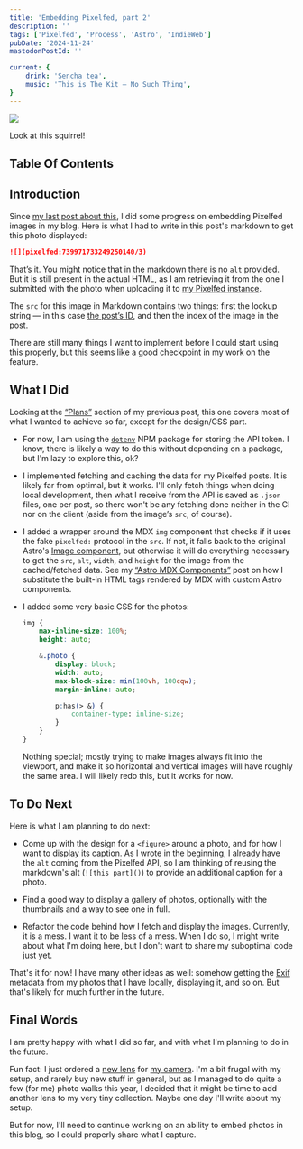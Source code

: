 ```yaml
---
title: 'Embedding Pixelfed, part 2'
description: ''
tags: ['Pixelfed', 'Process', 'Astro', 'IndieWeb']
pubDate: '2024-11-24'
mastodonPostId: ''

current: {
    drink: 'Sencha tea',
    music: 'This is The Kit — No Such Thing',
}
---
```


![](pixelfed:739971733249250140/3)

Look at this squirrel!

## Table Of Contents

## Introduction

Since [my last post about this](/embedding-pixelfed-part-1/), I did some progress on embedding Pixelfed images in my blog. Here is what I had to write in this post's markdown to get this photo displayed:

```md
![](pixelfed:739971733249250140/3)
```

That’s it. You might notice that in the markdown there is no `alt` provided. But it is still present in the actual HTML, as I am retrieving it from the one I submitted with the photo when uploading it to [my Pixelfed instance](https://pixey.org/).

The `src` for this image in Markdown contains two things: first the lookup string — in this case [the post’s ID](https://pixey.org/i/web/post/739971733249250140), and then the index of the image in the post.

There are still many things I want to implement before I could start using this properly, but this seems like a good checkpoint in my work on the feature.


## What I Did

Looking at the [“Plans”](http://localhost:4321/embedding-pixelfed-part-1/#plans) section of my previous post, this one covers most of what I wanted to achieve so far, except for the design/CSS part.

- For now, I am using the [`dotenv`](https://www.npmjs.com/package/dotenv) NPM package for storing the API token. I know, there is likely a way to do this without depending on a package, but I'm lazy to explore this, ok?

- I implemented fetching and caching the data for my Pixelfed posts. It is likely far from optimal, but it works. I'll only fetch things when doing local development, then what I receive from the API is saved as `.json` files, one per post, so there won't be any fetching done neither in the CI nor on the client (aside from the image’s `src`, of course).

- I added a wrapper around the MDX `img` component that checks if it uses the fake `pixelfed:` protocol in the `src`. If not, it falls back to the original Astro's [Image component](https://docs.astro.build/en/reference/modules/astro-assets/#image-), but otherwise it will do everything necessary to get the `src`, `alt`, `width`, and `height` for the image from the cached/fetched data. See my [“Astro MDX Components”](/astro-mdx-components/) post on how I substitute the built-in HTML tags rendered by MDX with custom Astro components.

- I added some very basic CSS for the photos:

	```css
	img {
		max-inline-size: 100%;
		height: auto;

		&.photo {
			display: block;
			width: auto;
			max-block-size: min(100vh, 100cqw);
			margin-inline: auto;

			p:has(> &) {
				container-type: inline-size;
			}
		}
	}
	```

	Nothing special; mostly trying to make images always fit into the viewport, and make it so horizontal and vertical images will have roughly the same area. I will likely redo this, but it works for now.


## To Do Next

Here is what I am planning to do next:

- Come up with the design for a `<figure>` around a photo, and for how I want to display its caption. As I wrote in the beginning, I already have the `alt` coming from the Pixelfed API, so I am thinking of reusing the markdown's alt (`![this part]()`) to provide an additional caption for a photo.

- Find a good way to display a gallery of photos, optionally with the thumbnails and a way to see one in full.

- Refactor the code behind how I fetch and display the images. Currently, it is a mess. I want it to be less of a mess. When I do so, I might write about what I'm doing here, but I don't want to share my suboptimal code just yet.

That's it for now! I have many other ideas as well: somehow getting the [Exif](https://en.wikipedia.org/wiki/Exif) metadata from my photos that I have locally, displaying it, and so on. But that's likely for much further in the future.


## Final Words

I am pretty happy with what I did so far, and with what I'm planning to do in the future.

Fun fact: I just ordered a [new lens](https://explore.omsystem.com/gb/en/m-zuiko-25mm-f1-8) for [my camera](https://en.wikipedia.org/wiki/Olympus_OM-D_E-M5). I'm a bit frugal with my setup, and rarely buy new stuff in general, but as I managed to do quite a few (for me) photo walks this year, I decided that it might be time to add another lens to my very tiny collection. Maybe one day I'll write about my setup.

But for now, I'll need to continue working on an ability to embed photos in this blog, so I could properly share what I capture.
